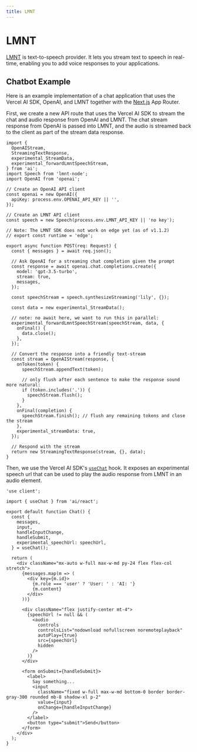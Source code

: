 ```yaml
---
title: LMNT
---
```


# LMNT

[LMNT](https://lmnt.com/) is text-to-speech provider. It lets you stream text to speech in real-time, enabling you to add voice responses to your applications.

## Chatbot Example

Here is an example implementation of a chat application that uses the Vercel AI SDK, OpenAI, and LMNT together with the [Next.js](https://nextjs.org/docs) App Router.

First, we create a new API route that uses the Vercel AI SDK to stream the chat and audio response from OpenAI and LMNT.
The chat stream response from OpenAI is passed into LMNT, and the audio is streamed back to the client as part of the stream data response.

```tsx filename="app/api/chat/route.ts"
import {
  OpenAIStream,
  StreamingTextResponse,
  experimental_StreamData,
  experimental_forwardLmntSpeechStream,
} from 'ai';
import Speech from 'lmnt-node';
import OpenAI from 'openai';

// Create an OpenAI API client
const openai = new OpenAI({
  apiKey: process.env.OPENAI_API_KEY || '',
});

// Create an LMNT API client
const speech = new Speech(process.env.LMNT_API_KEY || 'no key');

// Note: The LMNT SDK does not work on edge yet (as of v1.1.2)
// export const runtime = 'edge';

export async function POST(req: Request) {
  const { messages } = await req.json();

  // Ask OpenAI for a streaming chat completion given the prompt
  const response = await openai.chat.completions.create({
    model: 'gpt-3.5-turbo',
    stream: true,
    messages,
  });

  const speechStream = speech.synthesizeStreaming('lily', {});

  const data = new experimental_StreamData();

  // note: no await here, we want to run this in parallel:
  experimental_forwardLmntSpeechStream(speechStream, data, {
    onFinal() {
      data.close();
    },
  });

  // Convert the response into a friendly text-stream
  const stream = OpenAIStream(response, {
    onToken(token) {
      speechStream.appendText(token);

      // only flush after each sentence to make the response sound more natural:
      if (token.includes('.')) {
        speechStream.flush();
      }
    },
    onFinal(completion) {
      speechStream.finish(); // flush any remaining tokens and close the stream
    },
    experimental_streamData: true,
  });

  // Respond with the stream
  return new StreamingTextResponse(stream, {}, data);
}
```

Then, we use the Vercel AI SDK's [`useChat`](/docs/api-reference/use-chat) hook.
It exposes an experimental speech url that can be used to play the audio response from LMNT in an audio element.

```tsx filename="app/page.tsx"
'use client';

import { useChat } from 'ai/react';

export default function Chat() {
  const {
    messages,
    input,
    handleInputChange,
    handleSubmit,
    experimental_speechUrl: speechUrl,
  } = useChat();

  return (
    <div className="mx-auto w-full max-w-md py-24 flex flex-col stretch">
      {messages.map(m => (
        <div key={m.id}>
          {m.role === 'user' ? 'User: ' : 'AI: '}
          {m.content}
        </div>
      ))}

      <div className="flex justify-center mt-4">
        {speechUrl != null && (
          <audio
            controls
            controlsList="nodownload nofullscreen noremoteplayback"
            autoPlay={true}
            src={speechUrl}
            hidden
          />
        )}
      </div>

      <form onSubmit={handleSubmit}>
        <label>
          Say something...
          <input
            className="fixed w-full max-w-md bottom-0 border border-gray-300 rounded mb-8 shadow-xl p-2"
            value={input}
            onChange={handleInputChange}
          />
        </label>
        <button type="submit">Send</button>
      </form>
    </div>
  );
}
```
